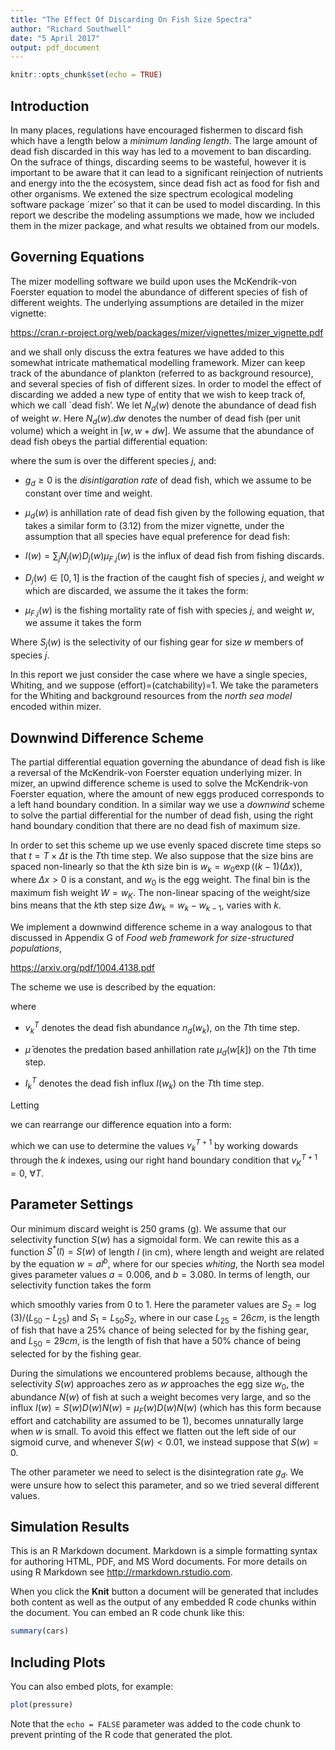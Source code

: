 ```yaml
---
title: "The Effect Of Discarding On Fish Size Spectra"
author: "Richard Southwell"
date: "5 April 2017"
output: pdf_document
---
```


```r
knitr::opts_chunk$set(echo = TRUE)
```

## Introduction

In many places, regulations have encouraged fishermen to discard fish which have a length below a *minimum landing length*. The large amount of dead fish discarded in this way has led to a movement to ban discarding. On the sufrace of things, discarding seems to be wasteful, however it is important to be aware that it can lead to a significant reinjection of nutrients and energy into the the ecosystem, since dead fish act as food for fish and other organisms. We extened the size spectrum ecological modeling software package `mizer' so that it can be used to model discarding. In this report we describe the modeling assumptions we made, how we included them in the mizer package, and what results we obtained from our models. 


## Governing Equations

The mizer modelling software we build upon uses the McKendrik-von Foerster equation to model the abundance of different species of fish of different weights. The underlying assumptions are detailed in the mizer vignette:

<https://cran.r-project.org/web/packages/mizer/vignettes/mizer_vignette.pdf>

and we shall only discuss the extra features we have added to this somewhat intricate mathematical modelling framework. Mizer can keep track of the abundance of plankton (referred to as background resource), and several species of fish of different sizes. In order to model the effect of discarding we added a new type of entity that we wish to keep track of, which we call `dead fish'. We let $N_d(w)$ denote the abundance of dead fish of weight $w.$ Here $N_d(w).dw$ denotes the number of dead fish (per unit volume) which a weight in $[w,w+dw].$ We assume that the abundance of dead fish obeys the partial differential equation:

 \begin{equation}
\frac{\partial N_d (w)}{\partial t} = \frac{\partial (g_{d} N_d (w)) }{\partial w} -\mu_d (w) N_d(w) + I(w), \label{discardPDE}
\end{equation}

where the sum is over the different species $j$, and:

* $g_d \geq 0$ is the *disintigaration rate* of dead fish, which we assume to be constant over time and weight.

* $\mu_d (w)$ is anhillation rate of dead fish given by the following equation, that takes a similar form to (3.12) from the mizer vignette, under the assumption that all species have equal preference for dead fish:

 \begin{equation}
\mu _{d} (w) = \sum _j \int_{0} ^{\infty} \phi _j(w/w_p) (1-f_j(w_p)) \gamma _j {w_p}^q N_j(w_p) dw_p. \label{an}
\end{equation}

* $I(w) = \sum_j N_j (w) D_j (w) \mu_{F.j}(w)$ is the influx of dead fish from fishing discards.

* $D_j (w) \in [0,1]$ is the fraction of the caught fish of species $j,$ and weight $w$ which are discarded, we assume the it takes the form: 

 \begin{equation}
    D_j (w)=
    \begin{cases}
      1, & \text{if}\ w < \text{minimum landing weight} \\
      0, & \text{otherwise}
    \end{cases} \label{discardFraction}
  \end{equation}

* $\mu_{F.j} (w)$ is the fishing mortality rate of fish with species $j,$ and weight $w,$ we assume it takes the form

 \begin{equation}
\mu _{F.j} (w) = (\text{effort}) \times (\text{catchability}) \times S_j(w).
\label{fishingMort}
\end{equation}

Where $S_j(w)$ is the selectivity of our fishing gear for size $w$ members of species $j$. 

In this report we just consider the case where we have a single species, Whiting, and we suppose (effort)=(catchability)=1. We take the parameters for the Whiting and background resources from the *north sea model* encoded within mizer. 

## Downwind Difference Scheme

The partial differential equation governing the abundance of dead fish is like a reversal of the McKendrik-von Foerster equation underlying mizer. In mizer, an upwind difference scheme is used to solve the McKendrik-von Foerster equation, where the amount of new eggs produced corresponds to a left hand boundary condition. In a similar way we use a *downwind* scheme to solve the partial differential for the number of dead fish, using the right hand boundary condition that there are no dead fish of maximum size. 

In order to set this scheme up we use evenly spaced discrete time steps so that $t = T \times \Delta t$ is the $T$th time step. We also suppose that the size bins are spaced non-linearly so that the $k$th size bin is $w_k = w_0 \exp( (k-1) (\Delta x) ),$ where $\Delta x >0$ is a constant, and $w_0$ is the egg weight. The final bin is the maximum fish weight $W = w_K.$  The non-linear spacing of the weight/size bins means that the $k$th step size $\Delta w_k = w_k - w_{k-1},$ varies with $k.$

We implement a downwind difference scheme in a way analogous to that discussed in Appendix G of *Food web framework for size-structured populations*, 

<https://arxiv.org/pdf/1004.4138.pdf>

The scheme we use is described by the equation:

 \begin{equation}
    \frac{v_k ^{T+1} - v_k ^T}{\Delta t} = g_d \left( \frac{v_{k+1} ^{T+1} - v_{k} ^{T+1} }{\Delta w_{k+1}} \right) - \bar{\mu}_k ^T v_k ^{T+1} + I_k ^T,
     \label{diff}
  \end{equation}

where

* $v_k ^T$ denotes the dead fish abundance $n_d (w_k),$ on the $T$th time step.

* $\bar{\mu}$ denotes the predation based anhillation rate $\mu_d (w[k])$ on the $T$th time step.

* $I_k ^T$ denotes the dead fish influx $I(w_k)$ on the $T$th time step.

Letting
 \begin{equation}
    A_k = \frac{-g_d \Delta t}{ \Delta w_{k+1}}
     \label{Ae}
  \end{equation}
  
 \begin{equation}
    B_k = 1+ \frac{g_d \Delta t}{ \Delta w_{k+1}} + \Delta t \bar{\mu}_k ^T 
     \label{Be}
  \end{equation}
  
   \begin{equation}
    C_k = v_k^T + \Delta t I_k ^T  
     \label{Ce}
  \end{equation}



we can rearrange our difference equation into a form:

 \begin{equation}
    v_k ^{T+1} = \frac{C_k - A_k v_{k+1} ^{T+1}}{B_k},
     \label{diff2}
  \end{equation}

which we can use to determine the values $v_k ^{T+1}$ by working dowards through the $k$ indexes, using our right hand boundary condition that $v_K^{T+1} =0,$ $\forall T.$  

## Parameter Settings

Our minimum discard weight is 250 grams (g). We assume that our selectivity function $S(w)$ has a sigmoidal form. We can rewite this as a function $S^* (l) = S(w)$ of length $l$ (in cm), where length and weight are related by the equation $w = a l^b,$ where for our species *whiting*, the North sea model gives parameter values $a = 0.006,$ and $b = 3.080.$ In terms of length, our selectivity function takes the form

 \begin{equation}
    S^*(l) = \frac{1}{1 + \exp(S_1 - S_2 l),},
     \label{sigmoid}
  \end{equation}
  
which smoothly varies from $0$ to $1.$ Here the parameter values are $S_2 = \log(3)/(L_{50} - L_{25})$ and $S_1 = L_{50} S_2,$ where in our case $L_{25} = 26 cm,$ is the length of fish that have a 25% chance of being selected for by the fishing gear, and $L_{50} = 29 cm,$ is the length of fish that have a 50% chance of being selected for by the fishing gear.

During the simulations we encountered problems because, although the selectivity $S(w)$ approaches zero as $w$ approaches the egg size $w_0,$ the abundance $N(w)$ of fish at such a weight becomes very large, and so the influx $I(w) = S(w)  D(w) N(w) = \mu_F (w) D(w) N(w)$ (which has this form because effort and catchability are assumed to be $1$), becomes unnaturally large when $w$ is small. To avoid this effect we flatten out the left side of our sigmoid curve, and whenever $S(w) <0.01,$ we instead suppose that $S(w) =0.$ 

The other parameter we need to select is the disintegration rate $g_d.$ We were unsure how to select this parameter, and so we tried several different values.

## Simulation Results

This is an R Markdown document. Markdown is a simple formatting syntax for authoring HTML, PDF, and MS Word documents. For more details on using R Markdown see <http://rmarkdown.rstudio.com>.

When you click the **Knit** button a document will be generated that includes both content as well as the output of any embedded R code chunks within the document. You can embed an R code chunk like this:

```r
summary(cars)
```

## Including Plots

You can also embed plots, for example:

```r
plot(pressure)
```

Note that the `echo = FALSE` parameter was added to the code chunk to prevent printing of the R code that generated the plot.
